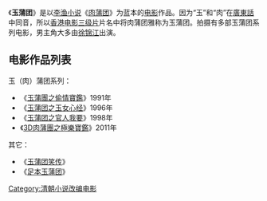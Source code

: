 《'''玉蒲团'''》是以[[李渔|李渔]][[小说|小说]]《[[肉蒲团|肉蒲团]]》为蓝本的[[电影|电影]]作品。因为“玉”和“肉”在[[粤语|廣東話]]中同音，所以[[香港电影|香港电影]][[三级片|三级片]]片名中将肉蒲团雅称为玉蒲团。拍摄有多部玉蒲团系列电影，男主角大多由[[徐锦江|徐锦江]]出演。 

== 电影作品列表 ==
玉（肉）蒲团系列：
* 《[[玉蒲團之偷情寶鑑|玉蒲團之偷情寶鑑]]》1991年
* 《[[玉蒲团之玉女心经|玉蒲团之玉女心经]]》1996年
* 《[[玉蒲团之官人我要|玉蒲团之官人我要]]》1998年
* 《[[3D肉蒲團之極樂寶鑑|3D肉蒲團之極樂寶鑑]]》2011年

其它：
* 《[[玉蒲团笑传|玉蒲团笑传]]》
* 《[[足本玉蒲团|足本玉蒲团]]》

{{HK-movie-stub}}
{{玉蒲團系列}}
[[Category:清朝小说改编电影|Category:清朝小说改编电影]]